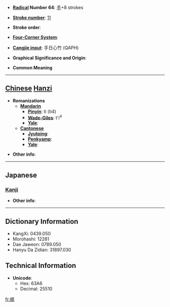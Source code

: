 * '''[[Wiktionary:Chinese radical index| Radical]] Number 64''': [[Wiktionary:Chinese radical index 手|手]]+8 strokes

* '''[[Wiktionary:Chinese total strokes index|Stroke number]]''': [[Wiktionary:Chinese total strokes index 11|11]]

* '''Stroke order''': 

* '''[[Wiktionary:Chinese four corner index|Four-Corner System]]''': 

* '''[[Wiktionary:Chinese Cangjie index|Cangjie input]]''': 手日心竹 (QAPH)

* '''Graphical Significance and Origin''': 

* '''Common Meaning''' {{substub}}

----

== [[Chinese]] [[Hanzi]] ==

* '''Romanizations'''
** '''[[Mandarin]]'''
*** '''[[Pinyin]]''': tì (ti4)
*** '''[[Wade-Giles]]''': t'i<sup>4</sup>
*** '''[[Yale]]''': 
** '''[[Cantonese]]'''
*** '''[[Jyutping]]''':
*** '''[[Penkyamp]]''': 
*** '''[[Yale]]''': 

* '''Other info''': 

----

==Japanese==
===[[Kanji]]===
{{kanji|on readings=[[よう]] (you)
|kun readings=[[あげる]] (ageru)
}}

* '''Other info''':  

----

== Dictionary Information ==

* KangXi: 0439.050
* Morohashi: 12281
* Dae Jaweon: 0789.050
* Hanyu Da Zidian: 31897.030

== Technical Information ==

* '''Unicode''':
** Hex: 63A6
** Decimal: 25510

[[fr:掦]]